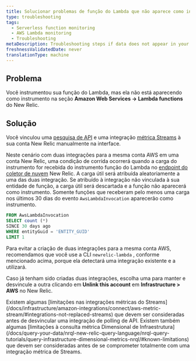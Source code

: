 ```yaml
---
title: Solucionar problemas de função do Lambda que não aparece como instrumentado
type: troubleshooting
tags:
  - Serverless function monitoring
  - AWS Lambda monitoring
  - Troubleshooting
metaDescription: Troubleshooting steps if data does not appear in your app for AWS Lambda.
freshnessValidatedDate: never
translationType: machine
---
```


## Problema

Você instrumentou sua função do Lambda, mas ela não está aparecendo como instrumento na seção <DNT>**Amazon Web Services -&gt; Lambda functions**</DNT> do New Relic.

## Solução

Você vinculou uma [pesquisa de API](/docs/infrastructure/amazon-integrations/connect/connect-aws-new-relic-infrastructure-monitoring/) e uma integração [métrica Streams](/docs/infrastructure/amazon-integrations/connect/aws-metric-stream/) à sua conta New Relic manualmente na interface.

Neste cenário com duas integrações para a mesma conta AWS em uma conta New Relic, uma condição de corrida ocorrerá quando a carga do instrumento for recebida do instrumento função do Lambda no [endpoint do coletor de nuvem](https://github.com/newrelic/newrelic-lambda-extension/blob/54ccfd44765feb4b3da77ae606323c18d9db7593/telemetry/client.go#L18-L19) New Relic. A carga útil será atribuída aleatoriamente a uma das duas integração. Se atribuído à integração não vinculada à sua entidade de função, a carga útil será descartada e a função não aparecerá como instrumento. Somente funções que receberam pelo menos uma carga nos últimos 30 dias do evento `AwsLambdaInvocation` aparecerão como instrumento.

```sql
FROM AwsLambdaInvocation
SELECT count (*)
SINCE 30 days ago
WHERE entityGuid = 'ENTITY_GUID'
LIMIT 1
```

Para evitar a criação de duas integrações para a mesma conta AWS, recomendamos que você use a CLI `newrelic-lambda` , conforme mencionado acima, porque ela detectará uma integração existente e a utilizará.

Caso já tenham sido criadas duas integrações, escolha uma para manter e desvincule a outra clicando em <DNT>**Unlink this account**</DNT> em <DNT>**Infrastructure &gt; AWS**</DNT> no New Relic.

<Callout variant="tip">
  Existem algumas [limitações nas integrações métricas do Streams](/docs/infrastructure/amazon-integrations/connect/aws-metric-stream/#integrations-not-replaced-streams) que devem ser consideradas antes de desvincular uma integração de polling de API. Existem também algumas [limitações à consulta métrica Dimensional de Infraestrutura](/docs/query-your-data/nrql-new-relic-query-language/nrql-query-tutorials/query-infrastructure-dimensional-metrics-nrql/#known-limitations) que devem ser consideradas antes de se comprometer totalmente com uma integração métrica de Streams.
</Callout>